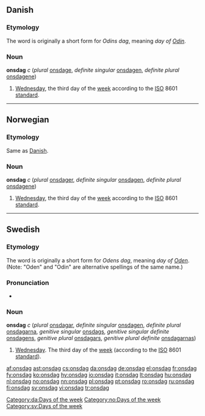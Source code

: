 ==Danish==
===Etymology===
The word is originally a short form for ''Odins dag'', meaning ''day of [[w:Odin|Odin]]''.
===Noun===
'''onsdag''' ''c'' (''plural'' [[onsdage]], ''definite singular'' [[onsdagen]], ''definite plural'' [[onsdagene]])
#[[Wednesday]], the third day of the [[week]] according to the [[ISO]] 8601 [[standard]].

[[Category:da:Days of the week]]

----

==Norwegian==
===Etymology===
Same as [[#Danish|Danish]].

===Noun===
'''onsdag''' ''c'' (''plural'' [[onsdager]], ''definite singular'' [[onsdagen]], ''definite plural'' [[onsdagene]])
#[[Wednesday]], the third day of the [[week]] according to the [[ISO]] 8601 [[standard]].

[[Category:no:Days of the week]]

----

==Swedish==
===Etymology===
The word is originally a short form for ''Odens dag'', meaning ''day of [[w:Odin|Oden]]''. (Note: "Oden" and "Odin" are alternative spellings of the same name.)
===Pronunciation===
*{{audio|Sv-onsdag.ogg|audio}}

===Noun===
'''onsdag''' ''c'' (''plural'' [[onsdagar]], ''definite singular'' [[onsdagen]], ''definite plural'' [[onsdagarna]], ''genitive singular'' [[onsdags]], ''genitive singular definite'' [[onsdagens]], ''genitive plural'' [[onsdagars]], ''genitive plural definite'' [[onsdagarnas]])

# [[Wednesday]]. The third day of the [[week]] (according to the [[ISO]] 8601 [[standard]]).

[[Category:sv:Days of the week]]

[[af:onsdag]]
[[ast:onsdag]]
[[cs:onsdag]]
[[da:onsdag]]
[[de:onsdag]]
[[el:onsdag]]
[[fr:onsdag]]
[[fy:onsdag]]
[[ko:onsdag]]
[[hy:onsdag]]
[[io:onsdag]]
[[it:onsdag]]
[[lt:onsdag]]
[[hu:onsdag]]
[[nl:onsdag]]
[[no:onsdag]]
[[nn:onsdag]]
[[pl:onsdag]]
[[pt:onsdag]]
[[ro:onsdag]]
[[ru:onsdag]]
[[fi:onsdag]]
[[sv:onsdag]]
[[vi:onsdag]]
[[tr:onsdag]]